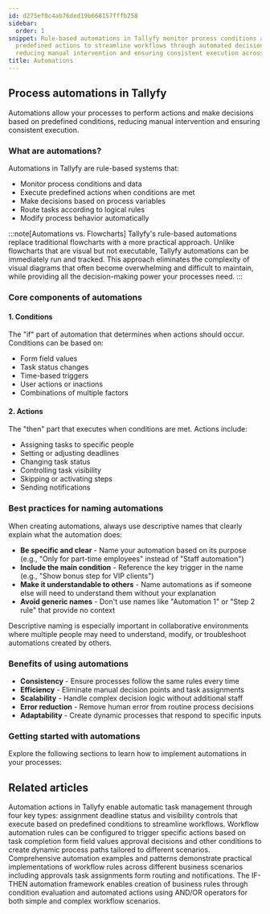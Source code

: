 ```yaml
---
id: d275ef0c4ab76ded19b668157fffb258
sidebar:
  order: 1
snippet: Rule-based automations in Tallyfy monitor process conditions and execute
  predefined actions to streamline workflows through automated decision-making while
  reducing manual intervention and ensuring consistent execution across tasks.
title: Automations
---
```


## Process automations in Tallyfy

Automations allow your processes to perform actions and make decisions based on predefined conditions, reducing manual intervention and ensuring consistent execution.

### What are automations?

Automations in Tallyfy are rule-based systems that:
- Monitor process conditions and data
- Execute predefined actions when conditions are met
- Make decisions based on process variables
- Route tasks according to logical rules
- Modify process behavior automatically

:::note[Automations vs. Flowcharts]
Tallyfy's rule-based automations replace traditional flowcharts with a more practical approach. Unlike flowcharts that are visual but not executable, Tallyfy automations can be immediately run and tracked. This approach eliminates the complexity of visual diagrams that often become overwhelming and difficult to maintain, while providing all the decision-making power your processes need.
:::

### Core components of automations

#### 1. Conditions
The "if" part of automation that determines when actions should occur. Conditions can be based on:
- Form field values
- Task status changes
- Time-based triggers
- User actions or inactions
- Combinations of multiple factors

#### 2. Actions
The "then" part that executes when conditions are met. Actions include:
- Assigning tasks to specific people
- Setting or adjusting deadlines
- Changing task status
- Controlling task visibility
- Skipping or activating steps
- Sending notifications

### Best practices for naming automations

When creating automations, always use descriptive names that clearly explain what the automation does:

- **Be specific and clear** - Name your automation based on its purpose (e.g., "Only for part-time employees" instead of "Staff automation")
- **Include the main condition** - Reference the key trigger in the name (e.g., "Show bonus step for VIP clients")
- **Make it understandable to others** - Name automations as if someone else will need to understand them without your explanation
- **Avoid generic names** - Don't use names like "Automation 1" or "Step 2 rule" that provide no context

Descriptive naming is especially important in collaborative environments where multiple people may need to understand, modify, or troubleshoot automations created by others.

### Benefits of using automations

- **Consistency** - Ensure processes follow the same rules every time
- **Efficiency** - Eliminate manual decision points and task assignments
- **Scalability** - Handle complex decision logic without additional staff
- **Error reduction** - Remove human error from routine process decisions
- **Adaptability** - Create dynamic processes that respond to specific inputs

### Getting started with automations

Explore the following sections to learn how to implement automations in your processes:


<PageTree />


## Related articles
<CardGrid>
<LinkTitleCard header="<b>Automations > Actions</b>" href="/products/pro/documenting/templates/automations/actions/" > Automation actions in Tallyfy enable automatic task management through four key types: assignment deadline status and visibility controls that execute based on predefined conditions to streamline workflows. </LinkTitleCard>
<LinkTitleCard header="<b>Tutorials > Create an automation</b>" href="/products/pro/tutorials/how-can-tallyfy-automate-and-streamline-my-processes/" > Workflow automation rules can be configured to trigger specific actions based on task completion form field values approval decisions and other conditions to create dynamic process paths tailored to different scenarios. </LinkTitleCard>
<LinkTitleCard header="<b>Automations > Examples</b>" href="/products/pro/documenting/templates/automations/examples/" > Comprehensive automation examples and patterns demonstrate practical implementations of workflow rules across different business scenarios including approvals task assignments form routing and notifications. </LinkTitleCard>
<LinkTitleCard header="<b>Automations > Logic operations Explained</b>" href="/products/pro/documenting/templates/automations/logic-explained/" > The IF-THEN automation framework enables creation of business rules through condition evaluation and automated actions using AND/OR operators for both simple and complex workflow scenarios. </LinkTitleCard>
</CardGrid>